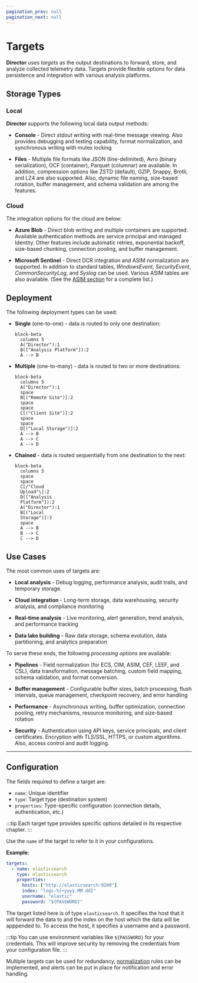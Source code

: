 ```yaml
---
pagination_prev: null
pagination_next: null
---
```


# Targets

**Director** uses _targets_ as the output destinations to forward, store, and analyze collected telemetry data. Targets provide flexible options for data persistence and integration with various analysis platforms.

## Storage Types

### Local

**Director** supports the following local data output methods:

* **Console** - Direct _stdout_ writing with real-time message viewing. Also provides debugging and testing capability, format normalization, and synchronous writing with mutex locking

* **Files** - Multiple file formats like JSON (line-delimited), Avro (binary serialization), OCF (container), Parquet (columnar) are available. In addition, compression options like ZSTD (default), GZIP, Snappy, Brotli, and LZ4 are also supported. Also, dynamic file naming, size-based rotation, buffer management, and schema validation are among the features.

### Cloud

The integration options for the cloud are below:

* **Azure Blob** - Direct blob writing and multiple containers are supported. Available authentication methods are service principal and managed Identity. Other features include automatic retries, exponential backoff, size-based chunking, connection pooling, and buffer management.

* **Microsoft Sentinel** - Direct DCR integration and ASIM normalization are supported. In addition to standard tables, _WindowsEvent_, _SecurityEvent_, _CommonSecurityLog_, and _Syslog_ can be used. Various ASIM tables are also available. (See the [ASIM section](/appendix.mdx#asim) for a complete list.)

## Deployment

The following deployment types can be used:

* **Single** (one-to-one) - data is routed to only one destination:

  ```mermaid
  block-beta
    columns 5
    A("Director"):1
    B(["Analysis Platform"]):2
    A --> B
  ```

* **Multiple** (one-to-many) - data is routed to two or more destinations:

  ```mermaid
  block-beta
    columns 5
    A("Director"):1
    space
    B[("Remote Site")]:2
    space
    space
    C[("Client Site")]:2
    space
    space
    D[("Local Storage")]:2
    A --> B
    A --> C
    A --> D
  ```

* **Chained** - data is routed sequentially from one destination to the next:

  ```mermaid
  block-beta
    columns 5
    space
    space
    C[/"Cloud
    Upload"\]:2
    D(["Analysis
    Platform"]):2
    A("Director"):1
    B[("Local
    Storage")]:3
    space
    A --> B
    B --> C
    C --> D
  ```

## Use Cases

The most common uses of targets are:

* **Local analysis** - Debug logging, performance analysis, audit trails, and temporary storage.

* **Cloud integration** - Long-term storage, data warehousing, security analysis, and compliance monitoring

* **Real-time analysis** - Live monitoring, alert generation, trend analysis, and performance tracking

* **Data lake building** - Raw data storage, schema evolution, data partitioning, and analytics preparation

To serve these ends, the following _processing options_ are available:

* **Pipelines** - Field normalization (for ECS, CIM, ASIM, CEF, LEEF, and CSL), data transformation, message batching, custom field mapping, schema validation, and format conversion.

* **Buffer management** - Configurable buffer sizes, batch processing, flush intervals, queue management, checkpoint recovery, and error handling

* **Performance** - Asynchronous writing, buffer optimization, connection pooling, retry mechanisms, resource monitoring, and size-based rotation

* **Security** - Authentication using API keys, service principals, and client certificates. Encryption with TLS/SSL, HTTPS, or custom algorithms. Also, access control and audit logging.

---

## Configuration

The fields required to define a target are:

- `name`: Unique identifier
- `type`: Target type (destination system)
- `properties`: Type-specific configuration (connection details, authentication, etc.)

:::tip
Each target type provides specific options detailed in its respective chapter.
:::

Use the `name` of the target to refer to it in your configurations.

**Example**:

```yaml
targets:
  - name: elasticsearch
    type: elasticsearch
    properties:
      hosts: ["http://elasticsearch:9200"]
      index: "logs-%{+yyyy.MM.dd}"
      username: "elastic"
      password: "${PASSWORD}"
```

The target listed here is of type `elasticsearch`. It specifies the host that it will forward the data to and the index on the host which the data will be apppended to. To access the host, it specifies a username and a password.

:::tip
You can use environment variables like `${PASSWORD}` for your credentials. This will improve security by removing the credentials from your configuration file.
:::

Multiple targets can be used for redundancy, [normalization](/docs/configuration/pipelines/normalization.mdx) rules can be implemented, and alerts can be put in place for notification and error handling.
